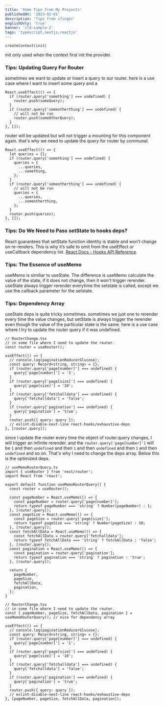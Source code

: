 ```yaml
---
title: 'Some Tips from My Projects'
publishedAt: '2023-02-01'
description: 'Tips from ifinger'
englishOnly: 'true'
banner: 'cld-sample-2'
tags: 'typescript,nextjs,reactjs'
---
```


`createContext(init)`

init only used when the context first init the provider.

### Tips: Updating Query For Router

sometimes we want to update or insert a query to our router.
here is a use case where I want to insert some query and a

```tsx
React.useEffect(() => {
  if (router.query['something'] === undefined) {
    router.push(someQuery);
  }
  if (router.query['someotherthing'] === undefined) {
    // will not be run
    router.push(someOtherQuery);
  }
}, []);
```

router will be updated but will not trigger a mounting for this component again. that's why we need to update the query for router by communal.

```tsx
React.useEffect(() => {
  let queries = {};
  if (router.query['something'] === undefined) {
    queries = {
      ...queries,
      ...something,
    };
  }
  if (router.query['someotherthing'] === undefined) {
    // will not be run
    queries = {
      ...queries,
      ...someotherthing,
    };
  }
  router.push(queries);
}, []);
```

### Tips: Do We Need to Pass setState to hooks deps?

React guarantees that setState function identity is stable and won’t change on re-renders. This is why it’s safe to omit from the useEffect or useCallback dependency list. <a href='https://reactjs.org/docs/hooks-reference.html'>React Docs - Hooks API Reference</a>.

### Tips: The Essence of useMemo

useMemo is similiar to useState. The difference is useMemo calculate the value of the state, if it does not change, then it won't trigger rerender. useState always trigger rerender everytime the setstate is called, except we use the callback parameter for the setstate.

### Tips: Dependency Array

useState deps is quite tricky sometimes. sometimes we just one to rerender every time the value changes, but setState is always trigger the rerender even though the value of the particular state is the same.
here is a use case where I try to update the router query if it was undefined.

```tsx
// RouterChange.tsx
// in some file where I need to update the router.
const router = useRouter();

useEffect(() => {
  // console.log(paginationReducerGlucose);
  const query: Record<string, string> = {};
  if (router.query['page[number]'] === undefined) {
    query['page[number]'] = '1';
  }
  if (router.query['page[size]'] === undefined) {
    query['page[size]'] = '10';
  }
  if (router.query['fetchalldata'] === undefined) {
    query['fetchalldata'] = 'false';
  }
  if (router.query['pagination'] === undefined) {
    query['pagination'] = 'true';
  }
  router.push({ query: query });
  // eslint-disable-next-line react-hooks/exhaustive-deps
}, [router.query]);
```

since I update the router every time the object of router.query changes, I will trigger an infinite rerender. and the `router.query['page[number]']` will be `1` and then `undefined` and then `1` and then `undefined` and then `1` and then `undefined` and so on. That's why I need to change the deps array. Below this is the optimized deps.

```tsx
// useMemoRouterQuery.ts
import { useRouter } from 'next/router';
import React from 'react';

export default function useMemoRouterQuery() {
  const router = useRouter();

  const pageNumber = React.useMemo(() => {
    const pageNumber = router.query['page[number]'];
    return typeof pageNumber === 'string' ? Number(pageNumber) : 1;
  }, [router.query]);
  const pageSize = React.useMemo(() => {
    const pageSize = router.query['page[size]'];
    return typeof pageSize === 'string' ? Number(pageSize) : 10;
  }, [router.query]);
  const fetchAllData = React.useMemo(() => {
    const fetchAllData = router.query['fetchalldata'];
    return typeof fetchAllData === 'string' ? fetchAllData : 'false';
  }, [router.query]);
  const pagination = React.useMemo(() => {
    const pagination = router.query['pagination'];
    return typeof pagination === 'string' ? pagination : 'true';
  }, [router.query]);

  return {
    pageNumber,
    pageSize,
    fetchAllData,
    pagination,
  };
}
```

```tsx
// RouterChange.tsx
// in some file where I need to update the router.
const { pageNumber, pageSize, fetchAllData, pagination } = useMemoRouterQuery(); // nice for dependency array

useEffect(() => {
  // console.log(paginationReducerGlucose);
  const query: Record<string, string> = {};
  if (router.query['page[number]'] === undefined) {
    query['page[number]'] = '1';
  }
  if (router.query['page[size]'] === undefined) {
    query['page[size]'] = '10';
  }
  if (router.query['fetchalldata'] === undefined) {
    query['fetchalldata'] = 'false';
  }
  if (router.query['pagination'] === undefined) {
    query['pagination'] = 'true';
  }
  router.push({ query: query });
  // eslint-disable-next-line react-hooks/exhaustive-deps
}, [pageNumber, pageSize, fetchAllData, pagination]);
```
